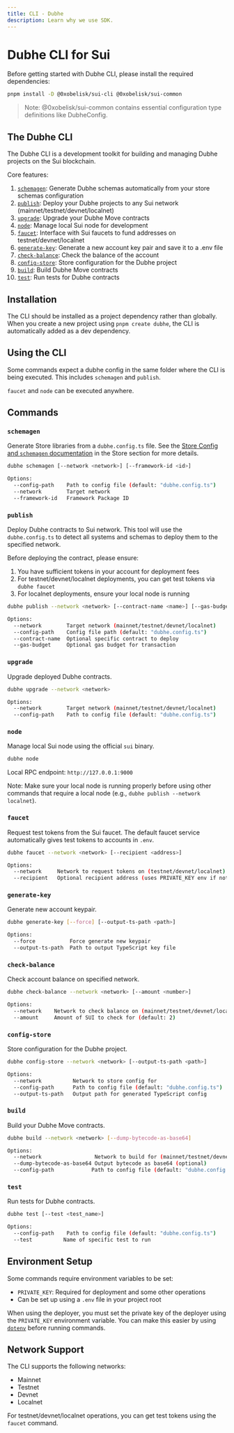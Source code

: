 ```yaml
---
title: CLI - Dubhe
description: Learn why we use SDK.
---
```


# Dubhe CLI for Sui

Before getting started with Dubhe CLI, please install the required dependencies:

```bash
pnpm install -D @0xobelisk/sui-cli @0xobelisk/sui-common
```

> Note: @0xobelisk/sui-common contains essential configuration type definitions like DubheConfig.

## The Dubhe CLI

The Dubhe CLI is a development toolkit for building and managing Dubhe projects on the Sui blockchain.

Core features:

1. [`schemagen`](#schemagen): Generate Dubhe schemas automatically from your store schemas configuration
2. [`publish`](#publish): Deploy your Dubhe projects to any Sui network (mainnet/testnet/devnet/localnet)
3. [`upgrade`](#upgrade): Upgrade your Dubhe Move contracts
4. [`node`](#node): Manage local Sui node for development
5. [`faucet`](#faucet): Interface with Sui faucets to fund addresses on testnet/devnet/localnet
6. [`generate-key`](#generate-key): Generate a new account key pair and save it to a .env file
7. [`check-balance`](#check-balance): Check the balance of the account
8. [`config-store`](#config-store): Store configuration for the Dubhe project
9. [`build`](#build): Build Dubhe Move contracts
10. [`test`](#test): Run tests for Dubhe contracts

## Installation

The CLI should be installed as a project dependency rather than globally. When you create a new project using `pnpm create dubhe`, the CLI is automatically added as a dev dependency.

## Using the CLI

Some commands expect a dubhe config in the same folder where the CLI is being executed. This includes `schemagen` and `publish`.

`faucet` and `node` can be executed anywhere.

## Commands

### `schemagen`

Generate Store libraries from a `dubhe.config.ts` file. See the [Store Config and `schemagen` documentation](../schemas/config) in the Store section for more details.

```bash
dubhe schemagen [--network <network>] [--framework-id <id>]

Options:
  --config-path    Path to config file (default: "dubhe.config.ts")
  --network        Target network
  --framework-id   Framework Package ID
```

### `publish`

Deploy Dubhe contracts to Sui network. This tool will use the `dubhe.config.ts` to detect all systems and schemas to deploy them to the specified network.

Before deploying the contract, please ensure:

1. You have sufficient tokens in your account for deployment fees
2. For testnet/devnet/localnet deployments, you can get test tokens via `dubhe faucet`
3. For localnet deployments, ensure your local node is running

```bash
dubhe publish --network <network> [--contract-name <name>] [--gas-budget <number>]

Options:
  --network        Target network (mainnet/testnet/devnet/localnet)
  --config-path    Config file path (default: "dubhe.config.ts")
  --contract-name  Optional specific contract to deploy
  --gas-budget     Optional gas budget for transaction
```

### `upgrade`

Upgrade deployed Dubhe contracts.

```bash
dubhe upgrade --network <network>

Options:
  --network        Target network (mainnet/testnet/devnet/localnet)
  --config-path    Path to config file (default: "dubhe.config.ts")
```

### `node`

Manage local Sui node using the official `sui` binary.

```bash
dubhe node
```

Local RPC endpoint: `http://127.0.0.1:9000`

Note: Make sure your local node is running properly before using other commands that require a local node (e.g., `dubhe publish --network localnet`).

### `faucet`

Request test tokens from the Sui faucet. The default faucet service automatically gives test tokens to accounts in `.env`.

```bash
dubhe faucet --network <network> [--recipient <address>]

Options:
  --network     Network to request tokens on (testnet/devnet/localnet)
  --recipient   Optional recipient address (uses PRIVATE_KEY env if not specified)
```

### `generate-key`

Generate new account keypair.

```bash
dubhe generate-key [--force] [--output-ts-path <path>]

Options:
  --force           Force generate new keypair
  --output-ts-path  Path to output TypeScript key file
```

### `check-balance`

Check account balance on specified network.

```bash
dubhe check-balance --network <network> [--amount <number>]

Options:
  --network    Network to check balance on (mainnet/testnet/devnet/localnet)
  --amount     Amount of SUI to check for (default: 2)
```

### `config-store`

Store configuration for the Dubhe project.

```bash
dubhe config-store --network <network> [--output-ts-path <path>]

Options:
  --network          Network to store config for
  --config-path      Path to config file (default: "dubhe.config.ts")
  --output-ts-path   Output path for generated TypeScript config
```

### `build`

Build your Dubhe Move contracts.

```bash
dubhe build --network <network> [--dump-bytecode-as-base64]

Options:
  --network                 Network to build for (mainnet/testnet/devnet/localnet)
  --dump-bytecode-as-base64 Output bytecode as base64 (optional)
  --config-path            Path to config file (default: "dubhe.config.ts")
```

### `test`

Run tests for Dubhe contracts.

```bash
dubhe test [--test <test_name>]

Options:
  --config-path    Path to config file (default: "dubhe.config.ts")
  --test          Name of specific test to run
```

## Environment Setup

Some commands require environment variables to be set:

- `PRIVATE_KEY`: Required for deployment and some other operations
- Can be set up using a `.env` file in your project root

When using the deployer, you must set the private key of the deployer using the `PRIVATE_KEY` environment variable. You can make this easier by using [`dotenv`](https://www.npmjs.com/package/dotenv) before running commands.

## Network Support

The CLI supports the following networks:

- Mainnet
- Testnet
- Devnet
- Localnet

For testnet/devnet/localnet operations, you can get test tokens using the `faucet` command.
